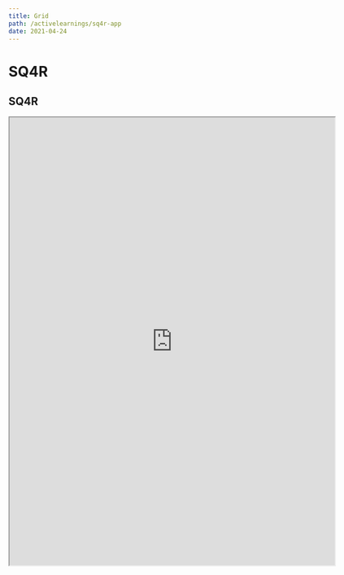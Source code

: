 ```yaml
---
title: Grid
path: /activelearnings/sq4r-app
date: 2021-04-24
---
```


# SQ4R

<h2 class="ui dividing header">SQ4R</h2>

<div class="highlighted example" data-class="grid">
  <iframe
    src="https://www.appsheet.com/start/c69be207-1198-4ff3-938a-ca06426d7b40"
    width="640"
    height="880"
  />
  <h4 class="ui header">Grids</h4>
  <p>
    A grid is a structure with a{" "}
    <a
      href="http://99designs.com/designer-blog/2013/03/21/history-of-the-grid-part-1/"
      target="_blank"
    >
      long history
    </a>{" "}
    used to align negative space in designs.
  </p>
  <p>Using a grid makes content appear to flow more naturally on your page.</p>
  <div class="ui ignored toggle animation checkbox">
    <input type="checkbox" name="animation" />
    <label>Toggle Animation</label>
  </div>
  <div class="ui ignored hidden divider"></div>
  <div class="ui grid">
    <div class="four wide column"></div>
    <div class="four wide column"></div>
    <div class="four wide column"></div>
    <div class="four wide column"></div>
  </div>
</div>
